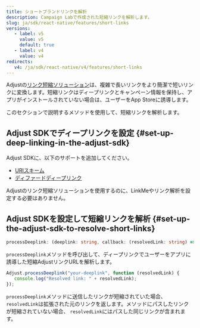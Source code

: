 ```yaml
---
title: ショートブランドリンクを解析
description: Campaign Labで作成された短縮リンクを解析します。
slug: ja/sdk/react-native/features/short-links
versions:
   - label: v5
     value: v5
     default: true
   - label: v4
     value: v4
redirects:
   v4: /ja/sdk/react-native/v4/features/short-links
---
```


Adjustの[リンク短縮ソリューション](https://help.adjust.com/ja/article/short-branded-links)は、複雑で長いリンクをより簡潔で短いリンクに変換します。短縮リンクはディープリンクとキャンペーン情報を保持し、アプリがインストールされていない場合は、ユーザーをApp Storeに誘導します。

このセクションで説明するメソッドを使用して、短縮リンクを解析します。

## Adjust SDKでディープリンクを設定 {#set-up-deep-linking-in-the-adjust-sdk}

Adjust SDKに、以下のサポートを追加してください。

-  [URIスキーム](/ja/sdk/react-native/features/deep-links)
-  [ディファードディープリンク](/ja/sdk/react-native/features/deep-links#deferred-deep-linking)

<Callout type="note">

Adjustのリンク短縮ソリューションを使用するのに、LinkMeやリンク解析を設定する必要はありません。

</Callout>

## Adjust SDKを設定して短縮リンクを解析 {#set-up-the-adjust-sdk-to-resolve-short-links}

<CodeBlock title="メソッドシグネチャー">

```ts
processDeeplink: (deeplink: string, callback: (resolvedLink: string) => void) => void
```

</CodeBlock>

`processDeeplink`メソッドを呼び出して、ディープリンクでユーザーをアプリに誘導した短縮AdjustリンクURLを解析します。

```ts
Adjust.processDeeplink("your-deeplink", function (resolvedLink) {
   console.log("Resolved link: " + resolvedLink);
});
```

`processDeeplink`メソッドに送信したリンクが短縮されていた場合、 `resolvedLink`は拡張された元のリンクを返します。メソッドにパスしたリンクが短縮されていない場合、 `resolvedLink`にはパスした同じリンクが含まれます。
